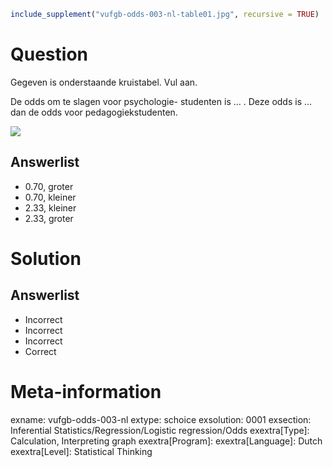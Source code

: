```r
include_supplement("vufgb-odds-003-nl-table01.jpg", recursive = TRUE)
```

Question
========

Gegeven is onderstaande kruistabel. Vul aan. 

De odds om te slagen voor psychologie- studenten is ... . Deze odds is ... dan de odds voor pedagogiekstudenten.

![](vufgb-odds-003-nl-table01.jpg)
  
Answerlist
----------
* 0.70, groter
* 0.70, kleiner
* 2.33, kleiner
* 2.33, groter

Solution
========

Answerlist
----------
* Incorrect
* Incorrect
* Incorrect
* Correct

Meta-information
================
exname: vufgb-odds-003-nl
extype: schoice
exsolution: 0001
exsection: Inferential Statistics/Regression/Logistic regression/Odds
exextra[Type]: Calculation, Interpreting graph
exextra[Program]: 
exextra[Language]: Dutch
exextra[Level]: Statistical Thinking

